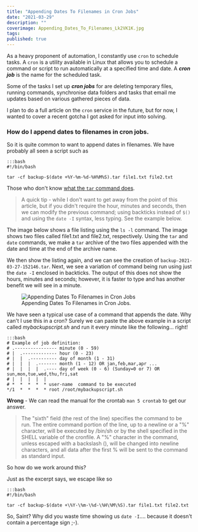 ```yaml
---
title: "Appending Dates To Filenames in Cron Jobs"
date: "2021-03-29"
description: ""
coverimage: Appending_Dates_To_Filenames_Lk2VK1K.jpg
tags: 
published: true
---
```

As a heavy proponent of automation, I constantly use `cron` to schedule tasks. A `cron` is a utility available in Linux that allows you to schedule a command or script to run automatically at a specified time and date. A ___cron job___ is the name for the scheduled task.

Some of the tasks I set up ___cron jobs___ for are deleting temporary files, running commands, synchronise data folders and tasks that email me updates based on various gathered pieces of data. 

I plan to do a full article on the `cron` service in the future, but for now, I wanted to cover a recent gotcha I got asked for input into solving. 

### How do I append dates to filenames in cron jobs. 

So it is quite common to want to append dates in filenames. We have probably all seen a script such as

```
:::bash
#!/bin/bash

tar -cf backup-$(date +%Y-%m-%d-%H%M%S).tar file1.txt file2.txt
```

Those who don't know [what the `tar` command does](https://linux.die.net/man/1/tar). 

> A quick tip - while I don't want to get away from the point of this article, but if you didn't require the hour, minutes and seconds, then we can modify the previous command; using backticks instead of `$()` and using the `date -I` syntax, less typing. See the example below.

The image below shows a file listing using the  `ls -l` command. The image shows two files called file1.txt and file2.txt, respectively. Using the `tar` and `date` commands, we make a `tar` archive of the two files appended with the date and time at the end of the archive name. 

We then show the listing again, and we can see the creation of `backup-2021-03-27-152146.tar`. Next, we see a variation of command being run using just the `date -I` enclosed in backticks. The output of this does not show the hours, minutes and seconds; however, it is faster to type and has another benefit we will see in a minute.

<figure class="figure text-center col-xs-12 col-sm-12 col-lg-12">
  <img src="/static/63778ef4-da31-464f-8748-397463b45a49.png" class="img-fluid" alt="Appending Dates To Filenames in Cron Jobs">
 <figcaption class="figure-caption text-center fw-normal text-dark">Appending Dates To Filenames in Cron Jobs.</figcaption>
</figure>

We have seen a typical use case of a command that appends the date. Why can't I use this in a cron? Surely we can paste the above example in a script called _mybackupscript.sh_ and run it every minute like the following... right!

```
:::bash
# Example of job definition:
# .---------------- minute (0 - 59)
# |  .------------- hour (0 - 23)
# |  |  .---------- day of month (1 - 31)
# |  |  |  .------- month (1 - 12) OR jan,feb,mar,apr ...
# |  |  |  |  .---- day of week (0 - 6) (Sunday=0 or 7) OR sun,mon,tue,wed,thu,fri,sat
# |  |  |  |  |
# *  *  *  *  * user-name  command to be executed
*/1  *  *  *  * root /root/mybackupscript.sh
```

**Wrong** - We can read the manual for the crontab `man 5 crontab` to get our answer.

> The "sixth" field (the rest of the line) specifies the command to be run. The entire command portion of the line, up to a newline or a "%" character, will be executed by /bin/sh or by the shell specified in the SHELL variable of the cronfile. A "%" character in the command, unless escaped with a backslash (\), will be changed into newline characters, and all data after the first % will be sent to the command as standard input.

So how do we work around this? 

Just as the excerpt says, we escape like so

```
:::bash
#!/bin/bash

tar -cf backup-$(date +\%Y-\%m-\%d-\%H\%M\%S).tar file1.txt file2.txt
```

So, Saint? Why did you waste time showing us `date -I`.... because it doesn't contain a percentage sign ;-).